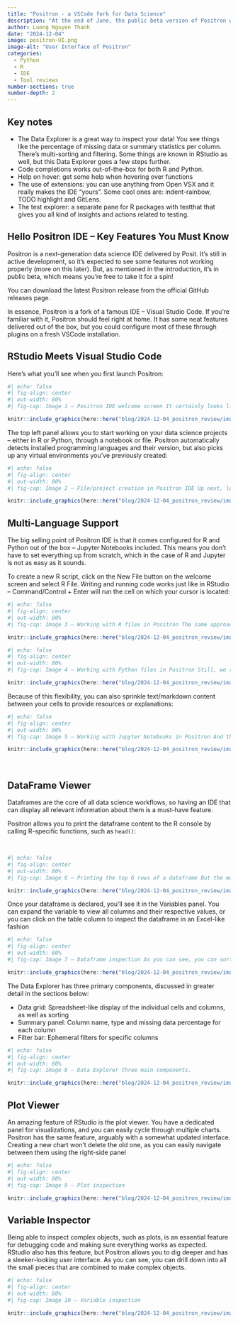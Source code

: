 ```yaml
---
title: "Positron - a VSCode fork for Data Science"
description: "At the end of June, the public beta version of Positron was released. That’s almost 6 months ago, and the Positron team certainly hasn’t been idle! So what happened over the last half year? And is it worth switching? 👀 Some of my personal highlights about this IDE 👇🏻"
author: Luong Nguyen Thanh
date: "2024-12-04"
image: positron-UI.png
image-alt: "User Interface of Positron"
categories:
  - Python
  - R
  - IDE
  - Tool reviews
number-sections: true
number-depth: 2
---
```


::: {.callout-important}
# Key notes
* The Data Explorer is a great way to inspect your data! You see things like the percentage of missing data or summary statistics per column. There’s multi-sorting and filtering. Some things are known in RStudio as well, but this Data Explorer goes a few steps further.
* Code completions works out-of-the-box for both R and Python.
* Help on hover: get some help when hovering over functions
* The use of extensions: you can use anything from Open VSX and it really makes the IDE “yours”. Some cool ones are: indent-rainbow, TODO highlight and GitLens.
* The test explorer: a separate pane for R packages with testthat that gives you all kind of insights and actions related to testing.
:::

## Hello Positron IDE – Key Features You Must Know 

Positron is a next-generation data science IDE delivered by Posit. It’s still in active development, so it’s expected to see some features not working properly (more on this later). But, as mentioned in the introduction, it’s in public beta, which means you’re free to take it for a spin!

You can download the latest Positron release from the official GitHub releases page.

In essence, Positron is a fork of a famous IDE – Visual Studio Code. If you’re familiar with it, Positron should feel right at home. It has some neat features delivered out of the box, but you could configure most of these through plugins on a fresh VSCode installation.


## RStudio Meets Visual Studio Code 

Here’s what you’ll see when you first launch Positron:

```r
#| echo: false
#| fig-align: center
#| out-width: 80%
#| fig-cap: Image 1 – Positron IDE welcome screen It certainly looks like a combination of RStudio and Visual Studio Code! You’ve got your familiar sidebar for navigation and extensions, but also your four-panel view for code, console, plots, and variables.

knitr::include_graphics(here::here("blog/2024-12-04_positron_review/image1.png"))
```

The top left panel allows you to start working on your data science projects – either in R or Python, through a notebook or file. Positron automatically detects installed programming languages and their version, but also picks up any virtual environments you’ve previously created:

```r
#| echo: false
#| fig-align: center
#| out-width: 80%
#| fig-cap: Image 2 – File/project creation in Positron IDE Up next, let’s explore this multi-language and multi-format support in more detail.

knitr::include_graphics(here::here("blog/2024-12-04_positron_review/image2.gif"))
```


## Multi-Language Support 

The big selling point of Positron IDE is that it comes configured for R and Python out of the box – Jupyter Notebooks included. This means you don’t have to set everything up from scratch, which in the case of R and Jupyter is not as easy as it sounds.

To create a new R script, click on the New File button on the welcome screen and select R File. Writing and running code works just like in RStudio – Command/Control + Enter will run the cell on which your cursor is located:

```r
#| echo: false
#| fig-align: center
#| out-width: 80%
#| fig-cap: Image 3 – Working with R files in Positron The same approach to writing and running code works in Python scripts – write any code block you want and hit Command/Control + Enter to run it

knitr::include_graphics(here::here("blog/2024-12-04_positron_review/image3.png"))
```

```r
#| echo: false
#| fig-align: center
#| out-width: 80%
#| fig-cap: Image 4 – Working with Python files in Positron Still, we think Jupyter notebooks allow maximum flexibility. You can create a notebook with a default programming language profile (R or Python), but you can then change the language for each cell.

knitr::include_graphics(here::here("blog/2024-12-04_positron_review/image4.png"))
```


Because of this flexibility, you can also sprinkle text/markdown content between your cells to provide resources or explanations:

```r
#| echo: false
#| fig-align: center
#| out-width: 80%
#| fig-cap: Image 5 – Working with Jupyter Notebooks in Positron And that’s the basics of programming language and format support in Positron. Up next, let’s discuss some more advanced features.

knitr::include_graphics(here::here("blog/2024-12-04_positron_review/image5.png"))
```
‍


## DataFrame Viewer 

Dataframes are the core of all data science workflows, so having an IDE that can display all relevant information about them is a must-have feature.

Positron allows you to print the dataframe content to the R console by calling R-specific functions, such as `head()`:

‍
```r
#| echo: false
#| fig-align: center
#| out-width: 80%
#| fig-cap: Image 6 – Printing the top 6 rows of a dataframe But the more interesting feature is the dataframe viewer. 

knitr::include_graphics(here::here("blog/2024-12-04_positron_review/image6.png"))
```


‍Once your dataframe is declared, you’ll see it in the Variables panel. You can expand the variable to view all columns and their respective values, or you can click on the table column to inspect the dataframe in an Excel-like fashion

```r
#| echo: false
#| fig-align: center
#| out-width: 80%
#| fig-cap: Image 7 – Dataframe inspection As you can see, you can sort the values, apply filters, inspect missing values, and much more – straight from the GUI.

knitr::include_graphics(here::here("blog/2024-12-04_positron_review/image7.gif"))
```

The Data Explorer has three primary components, discussed in greater detail in the sections below:

* Data grid: Spreadsheet-like display of the individual cells and columns, as well as sorting
* Summary panel: Column name, type and missing data percentage for each column
* Filter bar: Ephemeral filters for specific columns

```r
#| echo: false
#| fig-align: center
#| out-width: 80%
#| fig-cap: Image 8 – Data Explorer three main components.

knitr::include_graphics(here::here("blog/2024-12-04_positron_review/image8.png"))
```


## Plot Viewer 

An amazing feature of RStudio is the plot viewer. You have a dedicated panel for visualizations, and you can easily cycle through multiple charts. Positron has the same feature, arguably with a somewhat updated interface. Creating a new chart won’t delete the old one, as you can easily navigate between them using the right-side panel
‍
```r
#| echo: false
#| fig-align: center
#| out-width: 80%
#| fig-cap: Image 9 – Plot inspection 

knitr::include_graphics(here::here("blog/2024-12-04_positron_review/image9.png"))
```

## Variable Inspector 

Being able to inspect complex objects, such as plots, is an essential feature for debugging code and making sure everything works as expected. RStudio also has this feature, but Positron allows you to dig deeper and has a sleeker-looking user interface. As you can see, you can drill down into all the small pieces that are combined to make complex objects.


```r
#| echo: false
#| fig-align: center
#| out-width: 80%
#| fig-cap: Image 10 – Variable inspection 

knitr::include_graphics(here::here("blog/2024-12-04_positron_review/image10.gif"))
```